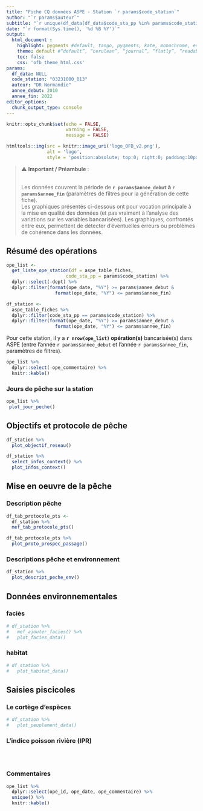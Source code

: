 ```yaml
---
title: "Fiche CQ données ASPE - Station `r params$code_station`"
author: "`r params$auteur`"
subtitle: "`r unique(df_data[df_data$code_sta_pp %in% params$code_station,]$sta_libelle_sandre)`"
date: "`r format(Sys.time(), '%d %B %Y')`"
output: 
  html_document :
    highlight: pygments #default, tango, pygments, kate, monochrome, espresso, zenburn, haddock, and textmate 
    theme: default #“default”, “cerulean”, “journal”, “flatly”, “readable”, “spacelab”, “united”, “cosmo”, “lumen”, “paper”, “sandstone”, “simplex”, “yeti”
    toc: false
    css: 'ofb_theme_html.css'
params:
  df_data: NULL
  code_station: "03231000_013"
  auteur: "DR Normandie"
  annee_debut: 2010
  annee_fin: 2022  
editor_options: 
  chunk_output_type: console
---
```


```r
knitr::opts_chunk$set(echo = FALSE, 
                      warning = FALSE,
                      message = FALSE)
```

```r
htmltools::img(src = knitr::image_uri('logo_OFB_v2.png'),
               alt = 'logo',
               style = 'position:absolute; top:0; right:0; padding:10px; width:180px;')
```


> ⚠ **Important / Préambule** :<br><br>
> 
> Les données couvrent la période de **`r params$annee_debut` à `r params$annee_fin`** (paramètres de filtres pour la génération de cette fiche). <br>
> Les graphiques présentés ci-dessous ont pour vocation principale à la mise en qualité des données (et pas vraiment à l'analyse des variations sur les variables bancarisées). Les graphiques, confrontés entre eux, permettent de détecter d'éventuelles erreurs ou problèmes de cohérence dans les données. <br> 
>

## Résumé des opérations

```r
ope_list <-
  get_liste_ope_station(df = aspe_table_fiches, 
                      code_sta_pp = params$code_station) %>%
  dplyr::select(-dept) %>% 
  dplyr::filter(format(ope_date, "%Y") >= params$annee_debut & 
                  format(ope_date, "%Y") <= params$annee_fin)

df_station <-
  aspe_table_fiches %>% 
  dplyr::filter(code_sta_pp == params$code_station) %>% 
  dplyr::filter(format(ope_date, "%Y") >= params$annee_debut & 
                  format(ope_date, "%Y") <= params$annee_fin)
```

Pour cette station, il y a **`r nrow(ope_list)` opération(s)** bancarisée(s) dans ASPE (entre l'année `r params$annee_debut` et l'année `r params$annee_fin`, paramètres de filtres). 

```r
ope_list %>% 
  dplyr::select(-ope_commentaire) %>% 
  knitr::kable()
```

### Jours de pêche sur la station

```r
ope_list %>% 
 plot_jour_peche()
```

## Objectifs et protocole de pêche

```r
df_station %>% 
  plot_objectif_reseau()
```

```r
df_station %>% 
  select_infos_context() %>% 
  plot_infos_context()
```

>>

## Mise en oeuvre de la pêche
### Description pêche

```r
df_tab_protocole_pts <-
  df_station %>% 
  mef_tab_protocole_pts()

df_tab_protocole_pts %>% 
  plot_proto_prospec_passage()
```

### Descriptions pêche et environnement

```r
df_station %>% 
  plot_descript_peche_env()
```


## Données environnementales
### faciès

```r
# df_station %>% 
#   mef_ajouter_facies() %>% 
#   plot_facies_data()
```

### habitat

```r
# df_station %>% 
#   plot_habitat_data()
```


## Saisies piscicoles
### Le cortège d'espèces

```r
# df_station %>% 
#   plot_peuplement_data()
```

### L'indice poisson rivière (IPR)

```r

```


```r

```


```r

```

### Commentaires

```r
ope_list %>% 
  dplyr::select(ope_id, ope_date, ope_commentaire) %>% 
  unique() %>% 
  knitr::kable()
```

